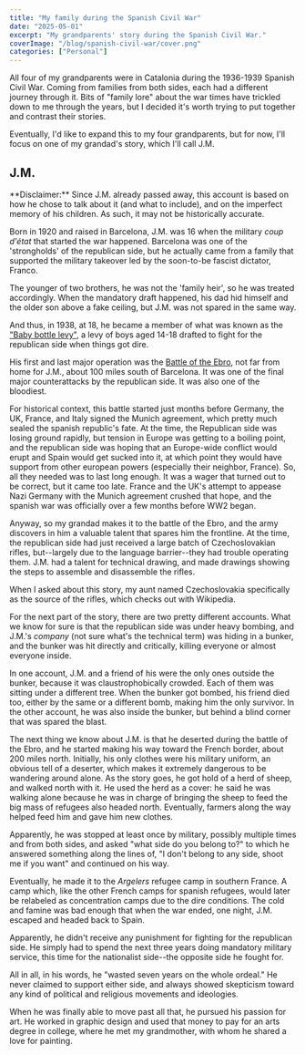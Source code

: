 ```yaml
---
title: "My family during the Spanish Civil War"
date: "2025-05-01"
excerpt: "My grandparents' story during the Spanish Civil War."
coverImage: "/blog/spanish-civil-war/cover.png"
categories: ["Personal"]
---
```


All four of my grandparents were in Catalonia during the 1936-1939 Spanish Civil War. Coming from families from both sides, each had a different journey through it. Bits of "family lore" about the war times have trickled down to me through the years, but I decided it's worth trying to put together and contrast their stories.

Eventually, I'd like to expand this to my four grandparents, but for now, I'll focus on one of my grandad's story, which I'll call J.M.

## J.M.

<Callout>
  **Disclaimer:** Since J.M. already passed away, this account is based on how
  he chose to talk about it (and what to include), and on the imperfect memory
  of his children. As such, it may not be historically accurate.
</Callout>

Born in 1920 and raised in Barcelona, J.M. was 16 when the military _coup d'état_ that started the war happened. Barcelona was one of the 'strongholds' of the republican side, but he actually came from a family that supported the military takeover led by the soon-to-be fascist dictator, Franco.

The younger of two brothers, he was not the 'family heir', so he was treated accordingly. When the mandatory draft happened, his dad hid himself and the older son above a fake ceiling, but J.M. was not spared in the same way.

And thus, in 1938, at 18, he became a member of what was known as the ["Baby bottle levy"](https://en.wikipedia.org/wiki/Leva_del_biber%C3%B3n), a levy of boys aged 14-18 drafted to fight for the republican side when things got dire.

His first and last major operation was the [Battle of the Ebro](https://en.wikipedia.org/wiki/Battle_of_the_Ebro), not far from home for J.M., about 100 miles south of Barcelona. It was one of the final major counterattacks by the republican side. It was also one of the bloodiest.

For historical context, this battle started just months before Germany, the UK, France, and Italy signed the Munich agreement, which pretty much sealed the spanish republic's fate. At the time, the Republican side was losing ground rapidly, but tension in Europe was getting to a boiling point, and the republican side was hoping that an Europe-wide conflict would erupt and Spain would get sucked into it, at which point they would have support from other european powers (especially their neighbor, France). So, all they needed was to last long enough. It was a wager that turned out to be correct, but it came too late. France and the UK's attempt to appease Nazi Germany with the Munich agreement crushed that hope, and the spanish war was officially over a few months before WW2 began.

Anyway, so my grandad makes it to the battle of the Ebro, and the army discovers in him a valuable talent that spares him the frontline. At the time, the republican side had just received a large batch of Czechoslovakian rifles, but--largely due to the language barrier--they had trouble operating them. J.M. had a talent for technical drawing, and made drawings showing the steps to assemble and disassemble the rifles.

<Callout>
  When I asked about this story, my aunt named Czechoslovakia specifically as
  the source of the rifles, which checks out with Wikipedia.
</Callout>

For the next part of the story, there are two pretty different accounts. What we know for sure is that the republican side was under heavy bombing, and J.M.'s _company_ (not sure what's the technical term) was hiding in a bunker, and the bunker was hit directly and critically, killing everyone or almost everyone inside.

In one account, J.M. and a friend of his were the only ones outside the bunker, because it was claustrophobically crowded. Each of them was sitting under a different tree. When the bunker got bombed, his friend died too, either by the same or a different bomb, making him the only survivor. In the other account, he was also inside the bunker, but behind a blind corner that was spared the blast.

The next thing we know about J.M. is that he deserted during the battle of the Ebro, and he started making his way toward the French border, about 200 miles north. Initially, his only clothes were his military uniform, an obvious tell of a deserter, which makes it extremely dangerous to be wandering around alone. As the story goes, he got hold of a herd of sheep, and walked north with it. He used the herd as a cover: he said he was walking alone because he was in charge of bringing the sheep to feed the big mass of refugees also headed north. Eventually, farmers along the way helped feed him and gave him new clothes.

Apparently, he was stopped at least once by military, possibly multiple times and from both sides, and asked "what side do you belong to?" to which he answered something along the lines of, "I don't belong to any side, shoot me if you want" and continued on his way.

Eventually, he made it to the _Argelers_ refugee camp in southern France. A camp which, like the other French camps for spanish refugees, would later be relabeled as concentration camps due to the dire conditions. The cold and famine was bad enough that when the war ended, one night, J.M. escaped and headed back to Spain.

Apparently, he didn't receive any punishment for fighting for the republican side. He simply had to spend the next three years doing mandatory military service, this time for the nationalist side--the opposite side he fought for.

All in all, in his words, he "wasted seven years on the whole ordeal." He never claimed to support either side, and always showed skepticism toward any kind of political and religious movements and ideologies.

When he was finally able to move past all that, he pursued his passion for art. He worked in graphic design and used that money to pay for an arts degree in college, where he met my grandmother, with whom he shared a love for painting.
